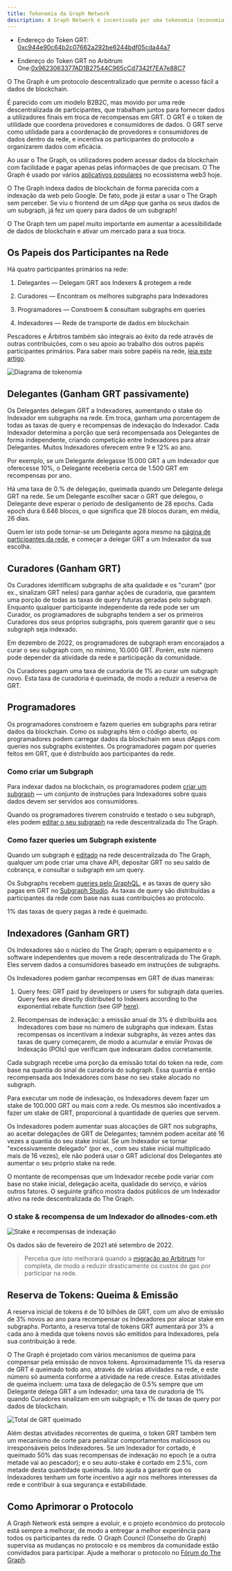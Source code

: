 ```yaml
---
title: Tokenomia da Graph Network
description: A Graph Network é incentivada por uma tokenomia (economia de token) poderosa. Aqui está como funciona o GRT, o token nativo de utilidades de trabalho no The Graph.
---
```


- Endereço do Token GRT: [0xc944e90c64b2c07662a292be6244bdf05cda44a7](https://etherscan.io/token/0xc944e90c64b2c07662a292be6244bdf05cda44a7)

- Endereço do Token GRT no Arbitrum One:[0x9623063377AD1B27544C965cCd7342f7EA7e88C7](https://arbiscan.io/token/0x9623063377ad1b27544c965ccd7342f7ea7e88c7)

O The Graph é um protocolo descentralizado que permite o acesso fácil a dados de blockchain.

É parecido com um modelo B2B2C, mas movido por uma rede descentralizada de participantes, que trabalham juntos para fornecer dados a utilizadores finais em troca de recompensas em GRT. O GRT é o token de utilidade que coordena provedores e consumidores de dados. O GRT serve como utilidade para a coordenação de provedores e consumidores de dados dentro da rede, e incentiva os participantes do protocolo a organizarem dados com eficácia.

Ao usar o The Graph, os utilizadores podem acessar dados da blockchain com facilidade e pagar apenas pelas informações de que precisam. O The Graph é usado por vários [aplicativos populares](https://thegraph.com/explorer) no ecossistema web3 hoje.

O The Graph indexa dados de blockchain de forma parecida com a indexação da web pelo Google. De fato, pode já estar a usar o The Graph sem perceber. Se viu o frontend de um dApp que ganha os seus dados de um subgraph, já fez um query para dados de um subgraph!

O The Graph tem um papel muito importante em aumentar a acessibilidade de dados de blockchain e ativar um mercado para a sua troca.

## Os Papeis dos Participantes na Rede

Há quatro participantes primários na rede:

1.  Delegantes — Delegam GRT aos Indexers & protegem a rede

2.  Curadores — Encontram os melhores subgraphs para Indexadores

3.  Programadores — Constroem & consultam subgraphs em queries

4.  Indexadores — Rede de transporte de dados em blockchain

Pescadores e Árbitros também são integrais ao êxito da rede através de outras contribuições, com o seu apoio ao trabalho dos outros papéis participantes primários. Para saber mais sobre papéis na rede, [leia este artigo](https://thegraph.com/blog/the-graph-grt-token-economics/).

![Diagrama de tokenomia](/img/updated-tokenomics-image.png)

## Delegantes (Ganham GRT passivamente)

Os Delegantes delegam GRT a Indexadores, aumentando o stake do Indexador em subgraphs na rede. Em troca, ganham uma porcentagem de todas as taxas de query e recompensas de indexação do Indexador. Cada Indexador determina a porção que será recompensada aos Delegantes de forma independente, criando competição entre Indexadores para atrair Delegantes. Muitos Indexadores oferecem entre 9 e 12% ao ano.

Por exemplo, se um Delegante delegasse 15.000 GRT a um Indexador que oferecesse 10%, o Delegante receberia cerca de 1.500 GRT em recompensas por ano.

Há uma taxa de 0.% de delegação, queimada quando um Delegante delega GRT na rede. Se um Delegante escolher sacar o GRT que delegou, o Delegante deve esperar o período de desligamento de 28 epochs. Cada epoch dura 6.646 blocos, o que significa que 28 blocos duram, em média, 26 dias.

Quem ler isto pode tornar-se um Delegante agora mesmo na [página de participantes da rede](https://thegraph.com/explorer/participants/indexers), e começar a delegar GRT a um Indexador da sua escolha.

## Curadores (Ganham GRT)

Os Curadores identificam subgraphs de alta qualidade e os "curam" (por ex., sinalizam GRT neles) para ganhar ações de curadoria, que garantem uma porção de todas as taxas de query futuras geradas pelo subgraph. Enquanto qualquer participante independente da rede pode ser um Curador, os programadores de subgraphs tendem a ser os primeiros Curadores dos seus próprios subgraphs, pois querem garantir que o seu subgraph seja indexado.

Em dezembro de 2022, os programadores de subgraph eram encorajados a curar o seu subgraph com, no mínimo, 10.000 GRT. Porém, este número pode depender da atividade da rede e participação da comunidade.

Os Curadores pagam uma taxa de curadoria de 1% ao curar um subgraph novo. Esta taxa de curadoria é queimada, de modo a reduzir a reserva de GRT.

## Programadores

Os programadores constroem e fazem queries em subgraphs para retirar dados da blockchain. Como os subgraphs têm o código aberto, os programadores podem carregar dados da blockchain em seus dApps com queries nos subgraphs existentes. Os programadores pagam por queries feitos em GRT, que é distribuído aos participantes da rede.

### Como criar um Subgraph

Para indexar dados na blockchain, os programadores podem [criar um subgraph](/developing/creating-a-subgraph/) — um conjunto de instruções para Indexadores sobre quais dados devem ser servidos aos consumidores.

Quando os programadores tiverem construído e testado o seu subgraph, eles podem [editar o seu subgraph](/publishing/publishing-a-subgraph/) na rede descentralizada do The Graph.

### Como fazer queries um Subgraph existente

Quando um subgraph é [editado](https://thegraph.com/docs/en/publishing/publishing-a-subgraph/) na rede descentralizada do The Graph, qualquer um pode criar uma chave API, depositar GRT no seu saldo de cobrança, e consultar o subgraph em um query.

Os Subgraphs recebem [queries pelo GraphQL](/querying/querying-the-graph/), e as taxas de query são pagas em GRT no [Subgraph Studio](https://thegraph.com/studio/). As taxas de query são distribuídas a participantes da rede com base nas suas contribuições ao protocolo.

1% das taxas de query pagas à rede é queimado.

## Indexadores (Ganham GRT)

Os Indexadores são o núcleo do The Graph; operam o equipamento e o software independentes que movem a rede descentralizada do The Graph. Eles servem dados a consumidores baseado em instruções de subgraphs.

Os Indexadores podem ganhar recompensas em GRT de duas maneiras:

1.  Query fees: GRT paid by developers or users for subgraph data queries. Query fees are directly distributed to Indexers according to the exponential rebate function (see GIP [here](https://forum.thegraph.com/t/gip-0051-exponential-query-fee-rebates-for-indexers/4162)).

2.  Recompensas de indexação: a emissão anual de 3% é distribuída aos Indexadores com base no número de subgraphs que indexam. Estas recompensas os incentivam a indexar subgraphs, às vezes antes das taxas de query começarem, de modo a acumular e enviar Provas de Indexação (POIs) que verificam que indexaram dados corretamente.

Cada subgraph recebe uma porção da emissão total do token na rede, com base na quantia do sinal de curadoria do subgraph. Essa quantia é então recompensada aos Indexadores com base no seu stake alocado no subgraph.

Para executar um node de indexação, os Indexadores devem fazer um stake de 100.000 GRT ou mais com a rede. Os mesmos são incentivados a fazer um stake de GRT, proporcional à quantidade de queries que servem.

Os Indexadores podem aumentar suas alocações de GRT nos subgraphs, ao aceitar delegações de GRT de Delegantes; tamném podem aceitar até 16 vezes a quantia do seu stake inicial. Se um Indexador se tornar "excessivamente delegado" (por ex., com seu stake inicial multiplicado mais de 16 vezes), ele não poderá usar o GRT adicional dos Delegantes até aumentar o seu próprio stake na rede.

O montante de recompensas que um Indexador recebe pode variar com base no stake inicial, delegação aceita, qualidade do serviço, e vários outros fatores. O seguinte gráfico mostra dados públicos de um Indexador ativo na rede descentralizada do The Graph.

### O stake & recompensa de um Indexador do allnodes-com.eth

![Stake e recompensas de indexação](/img/indexing-stake-and-income.png)

Os dados são de fevereiro de 2021 até setembro de 2022.

> Perceba que isto melhorará quando a [migração ao Arbitrum](https://forum.thegraph.com/t/gip-0037-the-graph-arbitrum-deployment-with-linear-rewards-minted-in-l2/3551) for completa, de modo a reduzir drasticamente os custos de gas por participar na rede.

## Reserva de Tokens: Queima & Emissão

A reserva inicial de tokens é de 10 bilhões de GRT, com um alvo de emissão de 3% novos ao ano para recompensar os Indexadores por alocar stake em subgraphs. Portanto, a reserva total de tokens GRT aumentará por 3% a cada ano à medida que tokens novos são emitidos para Indexadores, pela sua contribuição à rede.

O The Graph é projetado com vários mecanismos de queima para compensar pela emissão de novos tokens. Aproximadamente 1% da reserva de GRT é queimado todo ano, através de várias atividades na rede, e este número só aumenta conforme a atividade na rede cresce. Estas atividades de queima incluem: uma taxa de delegação de 0.5% sempre que um Delegante delega GRT a um Indexador; uma taxa de curadoria de 1% quando Curadores sinalizam em um subgraph; e 1% de taxas de query por dados de blockchain.

![Total de GRT queimado](/img/total-burned-grt.jpeg)

Além destas atividades recorrentes de queima, o token GRT também tem um mecanismo de corte para penalizar comportamentos maliciosos ou irresponsáveis pelos Indexadores. Se um Indexador for cortado, é queimado 50% das suas recompensas de indexação no epoch (e a outra metade vai ao pescador); e o seu auto-stake é cortado em 2.5%, com metade desta quantidade queimada. Isto ajuda a garantir que os Indexadores tenham um forte incentivo a agir nos melhores interesses da rede e contribuir à sua segurança e estabilidade.

## Como Aprimorar o Protocolo

A Graph Network está sempre a evoluir, e o projeto económico do protocolo está sempre a melhorar, de modo a entregar a melhor experiência para todos os participantes da rede. O Graph Council (Conselho do Graph) supervisa as mudanças no protocolo e os membros da comunidade estão convidados para participar. Ajude a melhorar o protocolo no [Fórum do The Graph](https://forum.thegraph.com/).
